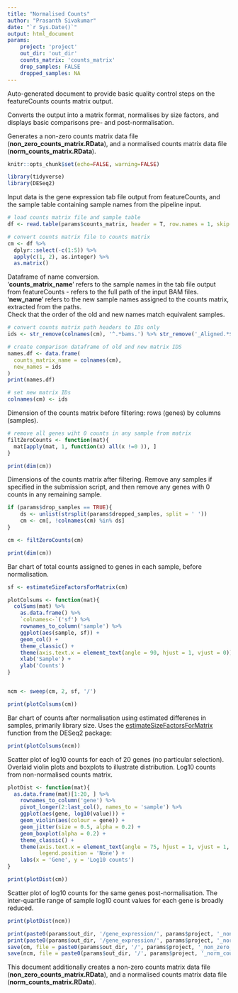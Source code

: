 ```yaml
---
title: "Normalised Counts"
author: "Prasanth Sivakumar"
date: "`r Sys.Date()`"
output: html_document
params:
    project: 'project'
    out_dir: 'out_dir'
    counts_matrix: 'counts_matrix'
    drop_samples: FALSE
    dropped_samples: NA
---
```


Auto-generated document to provide basic quality control steps on the featureCounts counts matrix output. \


Converts the output into a matrix format, normalises by size factors, and displays basic comparisons pre- and post-normalisation. \


Generates a non-zero counts matrix data file (**non_zero_counts_matrix.RData**), and a normalised counts matrix data file (**norm_counts_matrix.RData**).

```r
knitr::opts_chunk$set(echo=FALSE, warning=FALSE)
```

```r
library(tidyverse)
library(DESeq2)
```

Input data is the gene expression tab file output from featureCounts, and the sample table containing sample names from the pipeline input.

```r
# load counts matrix file and sample table
df <- read.table(params$counts_matrix, header = T, row.names = 1, skip = 1)
```

```r
# convert counts matrix file to counts matrix
cm <- df %>%
  dplyr::select(-c(1:5)) %>%
  apply(c(1, 2), as.integer) %>%
  as.matrix()
```

Dataframe of name conversion. \
'**counts_matrix_name**' refers to the sample names in the tab file output from featureCounts - refers to the full path of the input BAM files. \
'**new_name**' refers to the new sample names assigned to the counts matrix, extracted from the paths. \
Check that the order of the old and new names match equivalent samples.

```r
# convert counts matrix path headers to IDs only
ids <- str_remove(colnames(cm), '^.*bams.') %>% str_remove('_Aligned.*$')

# create comparison dataframe of old and new matrix IDS
names.df <- data.frame(
  counts_matrix_name = colnames(cm), 
  new_names = ids
)
print(names.df)

# set new matrix IDs
colnames(cm) <- ids
```

Dimension of the counts matrix before filtering: rows (genes) by columns (samples).

```r
# remove all genes wiht 0 counts in any sample from matrix
filtZeroCounts <- function(mat){
  mat[apply(mat, 1, function(x) all(x !=0 )), ]
}

print(dim(cm))
```

Dimensions of the counts matrix after filtering. Remove any samples if specified in the submission script, and then remove any genes with 0 counts in any remaining sample.

```r
if (params$drop_samples == TRUE){
    ds <- unlist(strsplit(params$dropped_samples, split = ' '))
    cm <- cm[, !colnames(cm) %in% ds]
}

cm <- filtZeroCounts(cm)

print(dim(cm))
```

Bar chart of total counts assigned to genes in each sample, before normalisation. 

```r
sf <- estimateSizeFactorsForMatrix(cm)

plotColsums <- function(mat){ 
  colSums(mat) %>%
    as.data.frame() %>% 
    `colnames<-`('sf') %>% 
    rownames_to_column('sample') %>% 
    ggplot(aes(sample, sf)) + 
    geom_col() +
    theme_classic() +
    theme(axis.text.x = element_text(angle = 90, hjust = 1, vjust = 0)) +
    xlab('Sample') +
    ylab('Counts')
}


ncm <- sweep(cm, 2, sf, '/')

print(plotColsums(cm))
```

Bar chart of counts after normalisation using estimated differenes in samples, primarily library size. Uses the [estimateSizeFactorsForMatrix](https://rdrr.io/bioc/ABSSeq/man/estimateSizeFactorsForMatrix.html) function from the DESeq2 package:


```r
print(plotColsums(ncm))
```

Scatter plot of log10 counts for each of 20 genes (no particular selection). Overlaid violin plots and boxplots to illustrate distribution. Log10 counts from non-normalised counts matrix.

```r
plotDist <- function(mat){
  as.data.frame(mat)[1:20, ] %>% 
    rownames_to_column('gene') %>% 
    pivot_longer(2:last_col(), names_to = 'sample') %>%
    ggplot(aes(gene, log10(value))) + 
    geom_violin(aes(colour = gene)) + 
    geom_jitter(size = 0.5, alpha = 0.2) +
    geom_boxplot(alpha = 0.2) +
    theme_classic() +
    theme(axis.text.x = element_text(angle = 75, hjust = 1, vjust = 1, size = 7), 
          legend.position = 'None') +
    labs(x = 'Gene', y = 'Log10 counts')
}

print(plotDist(cm))
```

Scatter plot of log10 counts for the same genes post-normalisation. The inter-quartile range of sample log10 count values for each gene is broadly reduced. 

```r
print(plotDist(ncm))
```

```r
print(paste0(params$out_dir, '/gene_expression/', params$project, '_non_zero_counts_matrix.RData', sep=''))
print(paste0(params$out_dir, '/gene_expression/', params$project, '_norm_counts_matrix.RData', sep=''))
save(cm, file = paste0(params$out_dir, '/', params$project, '_non_zero_counts_matrix.RData', sep=''))
save(ncm, file = paste0(params$out_dir, '/', params$project, '_norm_counts_matrix.RData', sep=''))
```

This document additionally creates a non-zero counts matrix data file (**non_zero_counts_matrix.RData**), and a normalised counts matrix data file (**norm_counts_matrix.RData**).

